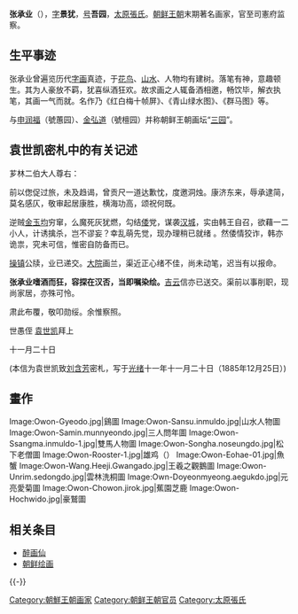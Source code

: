 {{東亞男性歷史人物
|名稱 =张承业
|身份 =[[朝鲜王朝|朝鲜王朝]]後期官员、[[画家|画家]]
|國家 =
|時代 =[[朝鲜王朝|朝鲜王朝]]後期
|主君 =
|屆數 =
|最高職務 =司憲府监察
|前任 = 
|繼任 = 

|氏 =
|姓 =张
|名 =承业

|姓名 =
|字 =景犹 |號=吾园
|封爵 =
|封號 =
|位階 =
|封地 =
|神號 =
|尊號 =
|族裔 = 
|信仰 = <!--指的是宗教信仰-->
|旗籍 = <!--清朝旗人專用-->
|氏族 =
|籍貫 =
|本貫 = [[太原張氏|太原]]
|祖籍 =
|本籍 =
|出身地 =
|府邸 =
|世系 = 
|初名 =
|小字 =
|別名 =
|法號 =
|院號 =
|其他名號 =
|出生日期 =1843年  |出生地點 =
|婚年 =
|逝世日期 =1897年

|逝世地點 =
|廟號 =
|諡號 =
|墓葬 =
|祠廟 =
|父親 =
|嫡母 =
|母親 =
|繼父=
|繼母=
|養父=
|養母=
|元配 =
|正室 =
|妻 =
|繼室 =
|平妻 =
|側室 =
|元配之父 =
|元配之嫡母 =
|元配之母 =
|正室之父 =
|正室之嫡母 =
|正室之母 =
|妻之父 =
|妻之嫡母 =
|妻之母 =
|繼室之父 =
|繼室之嫡母 =
|繼室之母 =
|平妻之父 =
|平妻之嫡母 =
|平妻之母 =
|兄弟 =
|姊妹 =
|嫡兄弟 =
|嫡姊妹 =
|庶兄弟 =
|庶姊妹 =
|同胞兄弟 =
|同胞姊妹 =
|異母兄弟 =
|異母姊妹 =
|異父兄弟 =
|異父姊妹 =
|繼兄弟 =
|繼姊妹 =
|子 =
|女 =
|嫡子 =
|嫡女 =
|庶子 =
|庶女 =
|養子 =
|養女 =
|繼子 =
|繼女 =
|其他親屬 =
|出身 = <!---此处指科举出身--->
|功名 = 
|經歷 = 
|著作 =
|注釋 =
}}
{{Infobox Korean name
|hangul=장승업
|hanja=張承業
|rr=Jang Seung-eop
|mr=Chang Sŭngŏp
|hangulja=경유
|hanjaja=景猶
|rrja=Gyeong-yu
|mrja=Kyŏngyu
|hangulho=오원
|hanjaho=吾園
|rrho=Owon
|mrho=Owŏn
}}
'''张承业'''（{{bd|1843年||1897年|catIdx=Jang Seung-eop}}），[[表字|字]]'''景犹'''，[[号|号]]'''吾园'''，[[太原張氏|太原張氏]]。[[朝鲜王朝|朝鲜王朝]]末期著名画家，官至司憲府监察。

==生平事迹==
张承业曾遍览历代[[字画|字画]]真迹，于[[花鳥畫|花鸟]]、[[山水畫|山水]]、人物均有建树。落笔有神，意趣顿生。其为人豪放不羁，犹喜纵酒狂欢。故求画之人辄备酒相邀，畅饮毕，解衣执笔，其画一气而就。名作乃《红白梅十帧屏》、《青山绿水图》、《群马图》等。   
  
与[[申润福|申润福]]（號蕙园）、[[金弘道|金弘道]]（號檀园）并称朝鲜王朝画坛“[[三园|三园]]”。

==袁世凯密札中的有关记述==
芗林二伯大人尊右：

前以偬促过旅，未及趋谒，曾贡尺一道达歉忱，度邀洞烛。康济东来，辱承逮简，莫名感仄，敬审起居康胜，横海功高，颂祝何既。

逆贼[[金玉均|金玉均]]穷窜，么魔死灰犹燃，勾结[[倭|倭]]党，谋袭[[汉城|汉城]]，实由韩王自召，欲藉一二小人，计诱擒杀，岂不谬妄？幸乱萌先觉，现办理稍已就绪 。然倭情狡诈，韩亦诡祟，究未可信，惟密自防备而已。

[[操江号|操]][[镇海号|镇]]公牍，业已递交。[[大院君|大院]]画兰，渠近正心绪不佳，尚未动笔，迟当有以报命。

'''张承业嗜酒而狂，容探在汉否，当即嘱染绘。'''[[卞元圭|吉云]]信亦已送交。渠前以事削职，现尚家居，亦殊可怜。

肃此布覆，敬叩勋绥。余惟察照。

世愚侄  [[袁世凯|袁世凯]]拜上

十一月二十日

(本信为袁世凯致[[刘含芳|刘含芳]]密札，写于[[光绪|光绪]]十一年十一月二十日（1885年12月25日）)
==畫作==
<gallery>
Image:Owon-Gyeodo.jpg|鷄圖
Image:Owon-Sansu.inmuldo.jpg|山水人物圖
Image:Owon-Samin.munnyeondo.jpg|三人問年圖
Image:Owon-Ssangma.inmuldo-1.jpg|雙馬人物圖
Image:Owon-Songha.noseungdo.jpg|松下老僧圖
Image:Owon-Rooster-1.jpg|雄鸡（{{lang|ko|수탉}}）
Image:Owon-Eohae-01.jpg|魚蟹
Image:Owon-Wang.Heeji.Gwangado.jpg|王羲之觀鵝圖
Image:Owon-Unrim.sedongdo.jpg|雲林洗桐圖
Image:Own-Doyeonmyeong.aegukdo.jpg|元亮愛菊圖
Image:Owon-Chowon.jirok.jpg|蕉園芝鹿
Image:Owon-Hochwido.jpg|豪鷲圖
</gallery>

==相关条目==
{{commons|Category:Jang Seung-eop}}
*[[醉画仙|醉画仙]]
*[[朝鲜绘画|朝鲜绘画]]



{{-}}
{{並稱|三園|[[金弘道|金弘道]]（檀園） - [[申润福|申润福]]（蕙園）  -  [[张承业_(朝鲜)|張承業]]（吾園）}}
{{Authority control}}
[[Category:朝鮮王朝画家|Category:朝鮮王朝画家]] 
[[Category:朝鲜王朝官员|Category:朝鲜王朝官员]]
[[Category:太原張氏|Category:太原張氏]]